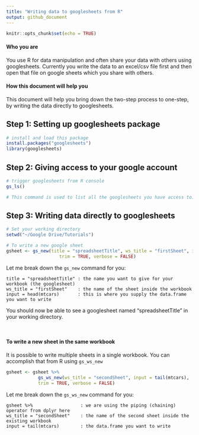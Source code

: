 ```yaml
---
title: "Writing data to googlesheets from R"
output: github_document
---
```


```r
knitr::opts_chunk$set(echo = TRUE)
```

#### Who you are

You use R for data manipulation and often share your data with others using googlesheets. Currently you write the data to an excel/csv file first and then open that file on google sheets which you share with others. 

#### How this document will help you

This document will help you bring down the two-step process to one-step, by writing the data directly to googlesheets. 

## Step 1: Setting up googlesheets package 


```r

# install and load this package
install.packages("googlesheets")
library(googlesheets)

```
## Step 2: Giving access to your google account

```r
# trigger googlesheets from R console
gs_ls() 

# This command is used to list all the googlesheets you have access to. I am just using this to trigger your gmail account to ask you to grant permission. You can use any command from the googlesheets package here instead!

```

## Step 3: Writing data directly to googlesheets


```r

# Set your working directory
setwd("~/Google Drive/Tutorials")

# To write a new google sheet
gsheet <- gs_new(title = "spreadsheetTitle", ws_title = "firstSheet", input = head(mtcars),
                    trim = TRUE, verbose = FALSE)

```

Let me break down the `gs_new` command for you:

    title = "spreadsheetTitle" : the name you want to give for your workbook (the googlesheet)
    ws_title = "firstSheet"    : the name of the sheet inside the workbook
    input = head(mtcars)       : this is where you supply the data.frame you want to write


You should now be able to see a googlesheet named "spreadsheetTitle" in your working directory. 


&nbsp;
&nbsp;
&nbsp;




#### To write a new sheet in the same workbook

It is possible to write multiple sheets in a single workbook. You can accomplish that from R using `gs_ws_new`
```r

gsheet <- gsheet %>%   
            gs_ws_new(ws_title = "secondSheet", input = tail(mtcars),
            trim = TRUE, verbose = FALSE)

```
Let me break down the `gs_ws_new` command for you: 

    gsheet %>%                  : we are using the piping (chaining) operator from dplyr here
    ws_title = "secondSheet"    : the name of the second sheet inside the existing workbook
    input = tail(mtcars)        : the data.frame you want to write


